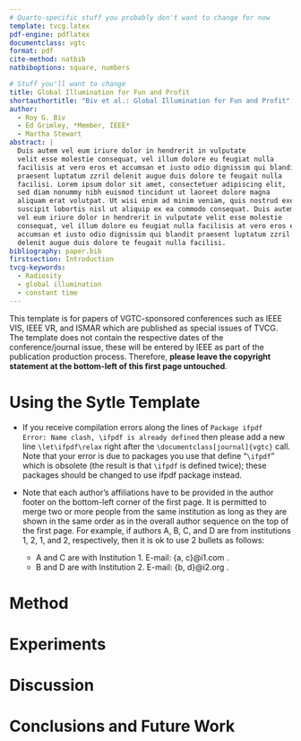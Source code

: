 ```yaml
---
# Quarto-specific stuff you probably don't want to change for now
template: tvcg.latex
pdf-engine: pdflatex
documentclass: vgtc
format: pdf
cite-method: natbib
natbiboptions: square, numbers

# Stuff you'll want to change
title: Global Illumination for Fun and Profit
shortauthortitle: "Biv et al.: Global Illumination for Fun and Profit"
author:
  - Roy G. Biv
  - Ed Grimley, *Member, IEEE*
  - Martha Stewart
abstract: |
  Duis autem vel eum iriure dolor in hendrerit in vulputate
  velit esse molestie consequat, vel illum dolore eu feugiat nulla
  facilisis at vero eros et accumsan et iusto odio dignissim qui blandit
  praesent luptatum zzril delenit augue duis dolore te feugait nulla
  facilisi. Lorem ipsum dolor sit amet, consectetuer adipiscing elit,
  sed diam nonummy nibh euismod tincidunt ut laoreet dolore magna
  aliquam erat volutpat. Ut wisi enim ad minim veniam, quis nostrud exerci tation ullamcorper
  suscipit lobortis nisl ut aliquip ex ea commodo consequat. Duis autem
  vel eum iriure dolor in hendrerit in vulputate velit esse molestie
  consequat, vel illum dolore eu feugiat nulla facilisis at vero eros et
  accumsan et iusto odio dignissim qui blandit praesent luptatum zzril
  delenit augue duis dolore te feugait nulla facilisi.
bibliography: paper.bib
firstsection: Introduction
tvcg-keywords:
  - Radiosity
  - global illumination
  - constant time
---
```


This template is for papers of VGTC-sponsored conferences such as IEEE
VIS, IEEE VR, and ISMAR which are published as special issues of
TVCG. The template does not contain the respective dates of the
conference/journal issue, these will be entered by IEEE as part of the
publication production process. Therefore, **please leave the
copyright statement at the bottom-left of this first page untouched**.

# Using the Sytle Template

* If you receive compilation errors along the lines of `Package ifpdf
  Error: Name clash, \ifpdf is already defined` then please add a new
  line `\let\ifpdf\relax` right after the
  `\documentclass[journal]{vgtc}` call. Note that your error is due to
  packages you use that define "`\ifpdf`" which is obsolete (the
  result is that `\ifpdf` is defined twice); these packages should be
  changed to use ifpdf package instead.
  
* Note that each author's affiliations have to be provided in the
  author footer on the bottom-left corner of the first page. It is
  permitted to merge two or more people from the same institution as
  long as they are shown in the same order as in the overall author
  sequence on the top of the first page. For example, if authors A, B,
  C, and D are from institutions 1, 2, 1, and 2, respectively, then it
  is ok to use 2 bullets as follows:
  
  * A and C are with Institution 1. E-mail: {a, c}@i1.com .
  * B and D are with Institution 2. E-mail: {b, d}@i2.org .

# Method

# Experiments

# Discussion

# Conclusions and Future Work

